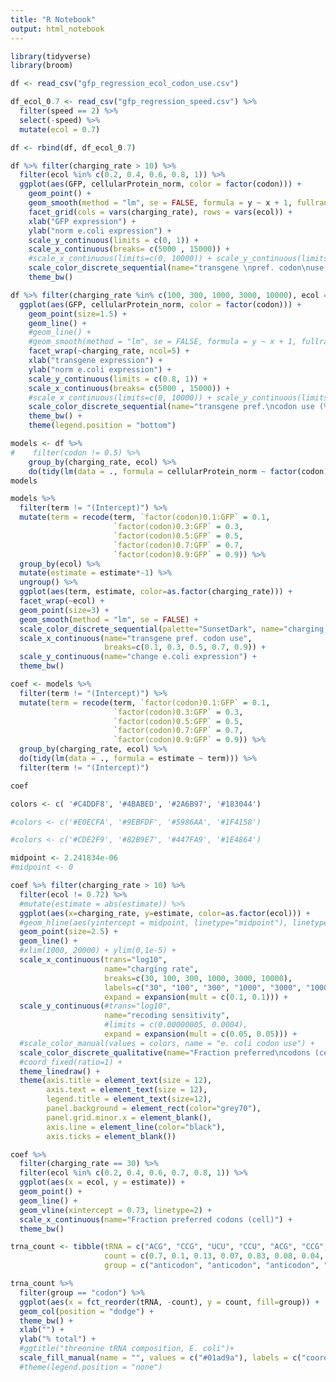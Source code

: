 ```yaml
---
title: "R Notebook"
output: html_notebook
---
```


```r
library(tidyverse)
library(broom)
```

```r
df <- read_csv("gfp_regression_ecol_codon_use.csv")

df_ecol_0.7 <- read_csv("gfp_regression_speed.csv") %>%
  filter(speed == 2) %>%
  select(-speed) %>%
  mutate(ecol = 0.7)

df <- rbind(df, df_ecol_0.7)
```


```r
df %>% filter(charging_rate > 10) %>%
  filter(ecol %in% c(0.2, 0.4, 0.6, 0.8, 1)) %>%
  ggplot(aes(GFP, cellularProtein_norm, color = factor(codon))) +
    geom_point() + 
    geom_smooth(method = "lm", se = FALSE, formula = y ~ x + 1, fullrange=TRUE) +
    facet_grid(cols = vars(charging_rate), rows = vars(ecol)) +
    xlab("GFP expression") +
    ylab("norm e.coli expression") +
    scale_y_continuous(limits = c(0, 1)) +
    scale_x_continuous(breaks= c(5000 , 15000)) +
    #scale_x_continuous(limits=c(0, 10000)) + scale_y_continuous(limits=c(0.8, 1.0)) +
    scale_color_discrete_sequential(name="transgene \npref. codon\nuse (%)", palette = "viridis") +
    theme_bw()
```


```r
df %>% filter(charging_rate %in% c(100, 300, 1000, 3000, 10000), ecol == 0.8) %>%
  ggplot(aes(GFP, cellularProtein_norm, color = factor(codon))) +
    geom_point(size=1.5) + 
    geom_line() +
    #geom_line() +
    #geom_smooth(method = "lm", se = FALSE, formula = y ~ x + 1, fullrange=TRUE) +
    facet_wrap(~charging_rate, ncol=5) +
    xlab("transgene expression") +
    ylab("norm e.coli expression") +
    scale_y_continuous(limits = c(0.8, 1)) +
    scale_x_continuous(breaks= c(5000 , 15000)) +
    #scale_x_continuous(limits=c(0, 10000)) + scale_y_continuous(limits=c(0.8, 1.0)) +
    scale_color_discrete_sequential(name="transgene pref.\ncodon use (%)", palette = "viridis") +
    theme_bw() +
    theme(legend.position = "bottom")
```

```r
models <- df %>%
#    filter(codon != 0.5) %>%
    group_by(charging_rate, ecol) %>%
    do(tidy(lm(data = ., formula = cellularProtein_norm ~ factor(codon):GFP)))
models
```

```r
models %>%
  filter(term != "(Intercept)") %>% 
  mutate(term = recode(term, `factor(codon)0.1:GFP` = 0.1,
                       `factor(codon)0.3:GFP` = 0.3,
                       `factor(codon)0.5:GFP` = 0.5,
                       `factor(codon)0.7:GFP` = 0.7,
                       `factor(codon)0.9:GFP` = 0.9)) %>%
  group_by(ecol) %>%
  mutate(estimate = estimate*-1) %>%
  ungroup() %>%
  ggplot(aes(term, estimate, color=as.factor(charging_rate))) +
  facet_wrap(~ecol) +
  geom_point(size=3) +
  geom_smooth(method = "lm", se = FALSE) +
  scale_color_discrete_sequential(palette="SunsetDark", name="charging rate") +
  scale_x_continuous(name="transgene pref. codon use",
                     breaks=c(0.1, 0.3, 0.5, 0.7, 0.9)) +
  scale_y_continuous(name="change e.coli expression") +
  theme_bw()
```
```r
coef <- models %>%
  filter(term != "(Intercept)") %>% 
  mutate(term = recode(term, `factor(codon)0.1:GFP` = 0.1,
                       `factor(codon)0.3:GFP` = 0.3,
                       `factor(codon)0.5:GFP` = 0.5,
                       `factor(codon)0.7:GFP` = 0.7,
                       `factor(codon)0.9:GFP` = 0.9)) %>%
  group_by(charging_rate, ecol) %>%
  do(tidy(lm(data = ., formula = estimate ~ term))) %>%
  filter(term != "(Intercept)")

coef
```

```r
colors <- c( '#C4DDF8', '#4BABED', '#2A6B97', '#183044')

#colors <- c('#E0ECFA', '#9EBFDF', '#5986AA', '#1F4158')

#colors <- c('#CDE2F9', '#82B9E7', '#447FA9', '#1E4864')

midpoint <- 2.241834e-06
#midpoint <- 0

coef %>% filter(charging_rate > 10) %>%
  filter(ecol != 0.72) %>%
  #mutate(estimate = abs(estimate)) %>%
  ggplot(aes(x=charging_rate, y=estimate, color=as.factor(ecol))) + 
  #geom_hline(aes(yintercept = midpoint, linetype="midpoint"), linetype=2, show.legend = TRUE) +
  geom_point(size=2.5) +
  geom_line() +
  #xlim(1000, 20000) + ylim(0,1e-5) +
  scale_x_continuous(trans="log10", 
                     name="charging rate",
                     breaks=c(30, 100, 300, 1000, 3000, 10000),
                     labels=c("30", "100", "300", "1000", "3000", "10000"),
                     expand = expansion(mult = c(0.1, 0.1))) +
  scale_y_continuous(#trans="log10", 
                     name="recoding sensitivity", 
                     #limits = c(0.00000005, 0.0004),
                     expand = expansion(mult = c(0.05, 0.05))) +
  #scale_color_manual(values = colors, name = "e. coli codon use") +
  scale_color_discrete_qualitative(name="Fraction preferred\ncodons (cell)") +
  #coord_fixed(ratio=1) +
  theme_linedraw() +
  theme(axis.title = element_text(size = 12),
        axis.text = element_text(size = 12),
        legend.title = element_text(size=12),
        panel.background = element_rect(color="grey70"),
        panel.grid.minor.x = element_blank(),
        axis.line = element_line(color="black"),
        axis.ticks = element_blank())
```
```r
coef %>% 
  filter(charging_rate == 30) %>%
  filter(ecol %in% c(0.2, 0.4, 0.6, 0.7, 0.8, 1)) %>%
  ggplot(aes(x = ecol, y = estimate)) +
  geom_point() +
  geom_line() +
  geom_vline(xintercept = 0.73, linetype=2) +
  scale_x_continuous(name="Fraction preferred codons (cell)") +
  theme_bw()
```

```r
trna_count <- tibble(tRNA = c("ACG", "CCG", "UCU", "CCU", "ACG", "CCG", "UCU", "CCU"),
                     count = c(0.7, 0.1, 0.13, 0.07, 0.83, 0.08, 0.04, 0.08),
                     group = c("anticodon", "anticodon", "anticodon", "anticodon", "codon", "codon", "codon", "codon"))

trna_count %>%
  filter(group == "codon") %>%
  ggplot(aes(x = fct_reorder(tRNA, -count), y = count, fill=group)) +
  geom_col(position = "dodge") +
  theme_bw() +
  xlab("") +
  ylab("% total") +
  #ggtitle("threonine tRNA composition, E. coli")+
  scale_fill_manual(name = "", values = c("#01ad9a"), labels = c("cooresponding codon use,\nhighly expressed genes"))
  #theme(legend.position = "none")
```

